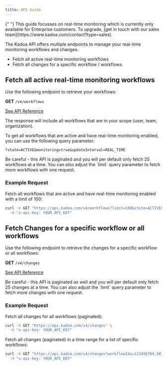 ```yaml
---
title: API Guide
---
```


<Note>
  {" "}
  This guide focusses on real-time monitoring which is currently only available for
  Enterprise customers. To upgrade, [get in touch with our sales team](https://www.kadoa.com/contact?type=sales).
</Note>

The Kadoa API offers multiple endpoints to manage your real-time monitoring workflows and changes.

- Fetch all active real-time monitoring workflows
- Fetch all changes for a specific workflow / workflows

## Fetch all active real-time monitoring workflows

Use the following endpoint to retrieve your workflows:

**GET** `/v4/workflows`

[See API Reference](/api-reference/workflows/get-all-workflows)

The response will include all workflows that are in your scope (user, team, organization).

To get all workflows that are active and have real-time monitoring enabled, you can use the following query parameter:

```
?state=ACTIVE&monitoring=true&updateInterval=REAL_TIME
```

<Note>
  Be careful - this API is paginated and you will per default only fetch 25
  workflows at a time. You can also adjust the `limit` query parameter to fetch
  more workflows with one request.
</Note>

### Example Request

Fetch all workflows that are active and have real-time monitoring enabled with a limit of 100:

```bash
curl -X GET "https://api.kadoa.com/v4/workflows?limit=100&state=ACTIVE&monitoring=true&updateInterval=REAL_TIME" \
  -H "x-api-key: YOUR_API_KEY"
```

## Fetch Changes for a specific workflow or all workflows

Use the following endpoint to retrieve the changes for a specific workflow or all workflows:

**GET** `/v4/changes`

[See API Reference](/api-reference/monitoring/get-all-changes)

<Note>
  Be careful - this API is paginated as well and you will per default only fetch
  25 changes at a time. You can also adjust the `limit` query parameter to fetch
  more changes with one request.
</Note>

### Example Request

Fetch all changes for all workflows (paginated):

```bash
curl -X GET "https://api.kadoa.com/v4/changes" \
  -H "x-api-key: YOUR_API_KEY"
```

Fetch all changes (paginated) in a time range for a list of specific workflows:

```bash
curl -X GET "https://api.kadoa.com/v4/changes?workflowIds=123456789,987654321&startDate=2024-11-01T00:00:00Z&endDate=2024-11-30T23:59:59Z" \
  -H "x-api-key: YOUR_API_KEY"
```
